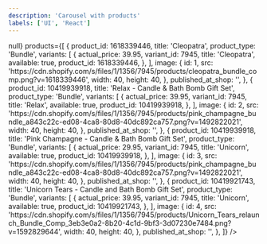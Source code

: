 ```yaml
---
description: 'Carousel with products'
labels: ['UI', 'React']
---
```



<PresentationCanvas>
  <ProductsCarousel
    onSelectProduct={() => null}
    products={[
      {
        product_id: 1618339446,
        title: 'Cleopatra',
        product_type: 'Bundle',
        variants: [
          {
            actual_price: 39.95,
            variant_id: 7945,
            title: 'Cleopatra',
            available: true,
            product_id: 1618339446,
          },
        ],
        image: {
          id: 1,
          src: 'https://cdn.shopify.com/s/files/1/1356/7945/products/cleopatra_bundle_comp.png?v=1618339446',
          width: 40,
          height: 40,
        },
        published_at_shop: '',
      },
      {
        product_id: 10419939918,
        title: 'Relax - Candle & Bath Bomb Gift Set',
        product_type: 'Bundle',
        variants: [
          {
            actual_price: 39.95,
            variant_id: 7945,
            title: 'Relax',
            available: true,
            product_id: 10419939918,
          },
        ],
        image: {
          id: 2,
          src:
            'https://cdn.shopify.com/s/files/1/1356/7945/products/pink_champagne_bundle_a843c22c-ed08-4ca8-80d8-40dc892ca757.png?v=1492822021',
          width: 40,
          height: 40,
        },
        published_at_shop: '',
      },
      {
        product_id: 10419939918,
        title: 'Pink Champagne - Candle & Bath Bomb Gift Set',
        product_type: 'Bundle',
        variants: [
          {
            actual_price: 29.95,
            variant_id: 7945,
            title: 'Unicorn',
            available: true,
            product_id: 10419939918,
          },
        ],
        image: {
          id: 3,
          src:
            'https://cdn.shopify.com/s/files/1/1356/7945/products/pink_champagne_bundle_a843c22c-ed08-4ca8-80d8-40dc892ca757.png?v=1492822021',
          width: 40,
          height: 40,
        },
        published_at_shop: '',
      },
      {
        product_id: 10419921743,
        title: 'Unicorn Tears - Candle and Bath Bomb Gift Set',
        product_type: 'Bundle',
        variants: [
          {
            actual_price: 39.95,
            variant_id: 7945,
            title: 'Unicorn',
            available: true,
            product_id: 10419921743,
          },
        ],
        image: {
          id: 4,
          src:
            'https://cdn.shopify.com/s/files/1/1356/7945/products/Unicorn_Tears_relaunch_Bundle_Comp_3eb3e0a2-8b20-4c1d-9bf3-3d07230e7484.png?v=1592829644',
          width: 40,
          height: 40,
        },
        published_at_shop: '',
      },
    ]}
  />
</PresentationCanvas>
